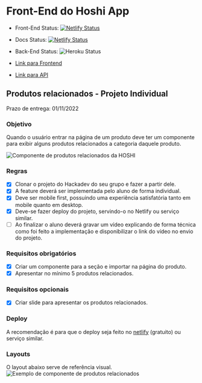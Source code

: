 <Meta title="Introduction/README" />

# Front-End do Hoshi App

- Front-End Status: [![Netlify Status](https://api.netlify.com/api/v1/badges/57fb1977-d3e3-43dd-a744-8d514a93bd19/deploy-status)](https://app.netlify.com/sites/hoshi-vite/deploys)
- Docs Status: [![Netlify Status](https://api.netlify.com/api/v1/badges/d6dcef32-e61e-45a5-ac1a-ac83354b8d14/deploy-status)](https://app.netlify.com/sites/hoshi-vite-docs/deploys)
- Back-End Status: ![Heroku Status](https://pyheroku-badge.herokuapp.com/?app=hoshi-api&style=plastic)

- [Link para Frontend](https://hoshi-vite.netlify.app)
- [Link para API](https://hoshi-api.herokuapp.com/)

## Produtos relacionados - Projeto Individual

Prazo de entrega: 01/11/2022

### Objetivo

Quando o usuário entrar na página de um produto deve ter um componente para exibir alguns produtos relacionados a categoria daquele produto.

![Componente de produtos relacionados da HOSHI](example2.png "Produtos Relacionados da HOSHI")

### Regras

- [x] Clonar o projeto do Hackadev do seu grupo e fazer a partir dele.
- [x] A feature deverá ser implementada pelo aluno de forma individual.
- [x] Deve ser mobile first, possuindo uma experiência satisfatória tanto em mobile quanto em desktop.
- [x] Deve-se fazer deploy do projeto, servindo-o no Netlify ou serviço similar.
- [ ] Ao finalizar o aluno deverá gravar um vídeo explicando de forma técnica como foi feito a implementação e disponibilizar o link do vídeo no envio do projeto.

### Requisitos obrigatórios

- [x] Criar um componente para a seção e importar na página do produto.
- [x] Apresentar no mínimo 5 produtos relacionados.

### Requisitos opcionais

- [x] Criar slide para apresentar os produtos relacionados.

### Deploy

A recomendação é para que o deploy seja feito no [netlify](https://www.netlify.com) (gratuito) ou serviço similar.

### Layouts

O layout abaixo serve de referência visual.
![Exemplo de componente de produtos relacionados](example.png "Exemplo de Produtos Relacionados")
